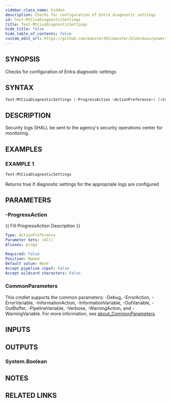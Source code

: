 ```yaml
---
sidebar_class_name: hidden
description: Checks for configuration of Entra diagnostic settings
id: Test-MtCisaDiagnosticSettings
title: Test-MtCisaDiagnosticSettings
hide_title: false
hide_table_of_contents: false
custom_edit_url: https://github.com/maester365/maester/blob/main/powershell/public/Test-MtCisaDiagnosticSettings.ps1
---
```


## SYNOPSIS

Checks for configuration of Entra diagnostic settings

## SYNTAX

```powershell
Test-MtCisaDiagnosticSettings [-ProgressAction <ActionPreference>] [<CommonParameters>]
```

## DESCRIPTION

Security logs SHALL be sent to the agency's security operations center for monitoring.

## EXAMPLES

### EXAMPLE 1

```powershell
Test-MtCisaDiagnosticSettings
```

Returns true if diagnostic settings for the appropriate logs are configured

## PARAMETERS

### -ProgressAction

\{\{ Fill ProgressAction Description \}\}

```yaml
Type: ActionPreference
Parameter Sets: (All)
Aliases: proga

Required: False
Position: Named
Default value: None
Accept pipeline input: False
Accept wildcard characters: False
```

### CommonParameters

This cmdlet supports the common parameters: -Debug, -ErrorAction, -ErrorVariable, -InformationAction, -InformationVariable, -OutVariable, -OutBuffer, -PipelineVariable, -Verbose, -WarningAction, and -WarningVariable. For more information, see [about_CommonParameters](http://go.microsoft.com/fwlink/?LinkID=113216).

## INPUTS

## OUTPUTS

### System.Boolean

## NOTES

## RELATED LINKS

